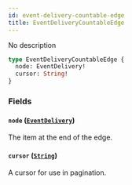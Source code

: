 ```yaml
---
id: event-delivery-countable-edge
title: EventDeliveryCountableEdge
---
```


No description

```graphql
type EventDeliveryCountableEdge {
  node: EventDelivery!
  cursor: String!
}
```

### Fields

#### `node` ([`EventDelivery`](../../../developer/api-reference/objects/event-delivery))

The item at the end of the edge.

#### `cursor` ([`String`](../../../developer/api-reference/scalars/string))

A cursor for use in pagination.
